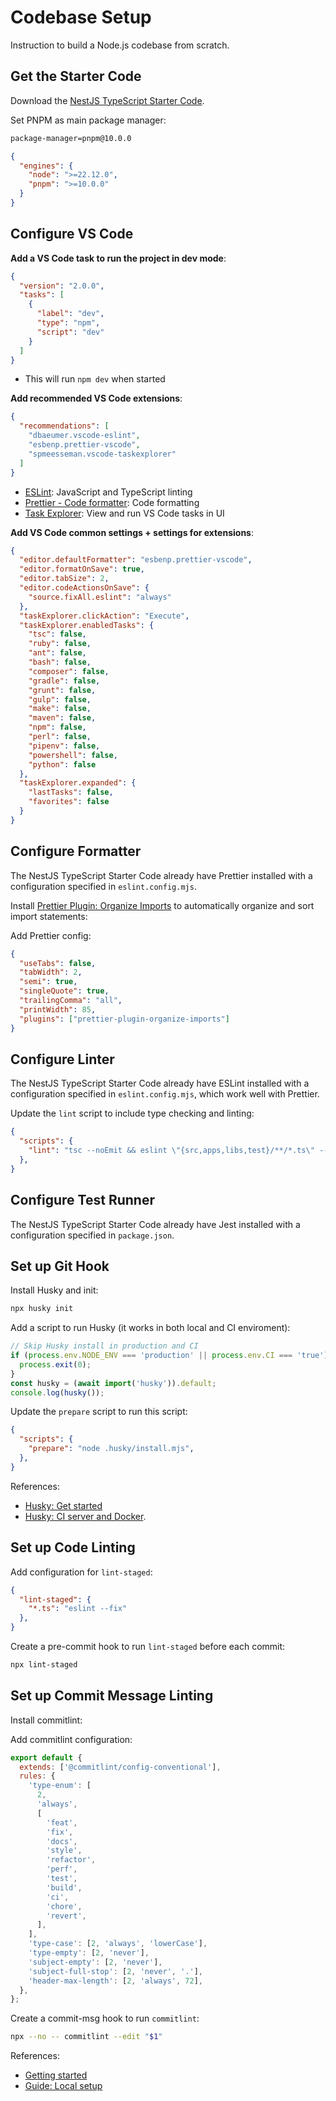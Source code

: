 
# Codebase Setup

Instruction to build a Node.js codebase from scratch.

## Get the Starter Code

Download the [NestJS TypeScript Starter Code](https://github.com/nestjs/typescript-starter.git).

Set PNPM as main package manager:

```sh title=".npmrc"
package-manager=pnpm@10.0.0 
```

```json title="package.json"
{
  "engines": {
    "node": ">=22.12.0",
    "pnpm": ">=10.0.0"
  }
}
```

## Configure VS Code

**Add a VS Code task to run the project in dev mode**:

```json title=".vscode/tasks.json"
{
  "version": "2.0.0",
  "tasks": [
    {
      "label": "dev",
      "type": "npm",
      "script": "dev"
    }
  ]
}
```
- This will run `npm dev` when started

**Add recommended VS Code extensions**:

```json title=".vscode/extensions.json"
{
  "recommendations": [
    "dbaeumer.vscode-eslint",
    "esbenp.prettier-vscode",
    "spmeesseman.vscode-taskexplorer"
  ]
}
```
- [ESLint](https://marketplace.visualstudio.com/items?itemName=dbaeumer.vscode-eslint): JavaScript and TypeScript linting
- [Prettier - Code formatter](https://marketplace.visualstudio.com/items?itemName=esbenp.prettier-vscode): Code formatting
- [Task Explorer](https://marketplace.cursorapi.com/items?itemName=spmeesseman.vscode-taskexplorer): View and run VS Code tasks in UI

**Add VS Code common settings + settings for extensions**:

```json title=".vscode/settings.json"
{
  "editor.defaultFormatter": "esbenp.prettier-vscode",
  "editor.formatOnSave": true,
  "editor.tabSize": 2,
  "editor.codeActionsOnSave": {
    "source.fixAll.eslint": "always"
  },
  "taskExplorer.clickAction": "Execute",
  "taskExplorer.enabledTasks": {
    "tsc": false,
    "ruby": false,
    "ant": false,
    "bash": false,
    "composer": false,
    "gradle": false,
    "grunt": false,
    "gulp": false,
    "make": false,
    "maven": false,
    "npm": false,
    "perl": false,
    "pipenv": false,
    "powershell": false,
    "python": false
  },
  "taskExplorer.expanded": {
    "lastTasks": false,
    "favorites": false
  }
}
```


## Configure Formatter

The NestJS TypeScript Starter Code already have Prettier installed with a configuration specified in `eslint.config.mjs`.

Install [Prettier Plugin: Organize Imports](https://www.npmjs.com/package/prettier-plugin-organize-imports) to automatically organize and sort import statements:

<PackageManagerTabs command="install --save-dev prettier-plugin-organize-imports" />

Add Prettier config:

```json title=".prettierrc"
{
  "useTabs": false,
  "tabWidth": 2,
  "semi": true,
  "singleQuote": true,
  "trailingComma": "all",
  "printWidth": 85,
  "plugins": ["prettier-plugin-organize-imports"]
}
```


## Configure Linter

The NestJS TypeScript Starter Code already have ESLint installed with a configuration specified in `eslint.config.mjs`, which work well with Prettier.

Update the `lint` script to include type checking and linting:

```json title="package.json"
{
  "scripts": {
    "lint": "tsc --noEmit && eslint \"{src,apps,libs,test}/**/*.ts\" --fix",
  },
}
```


## Configure Test Runner

The NestJS TypeScript Starter Code already have Jest installed with a configuration specified in `package.json`.

## Set up Git Hook

Install Husky and init:

<PackageManagerTabs command="install --save-dev husky" />

```sh
npx husky init
```

Add a script to run Husky (it works in both local and CI enviroment):

```js title=".husky/install.mjs"
// Skip Husky install in production and CI
if (process.env.NODE_ENV === 'production' || process.env.CI === 'true') {
  process.exit(0);
}
const husky = (await import('husky')).default;
console.log(husky());
```

Update the `prepare` script to run this script:

```json title="package.json"
{
  "scripts": {
    "prepare": "node .husky/install.mjs",
  },
}
```

References:
- [Husky: Get started](https://typicode.github.io/husky/get-started.html)
- [Husky: CI server and Docker](https://typicode.github.io/husky/how-to.html#ci-server-and-docker).


## Set up Code Linting

Add configuration for `lint-staged`:

```json title="package.json"
{
  "lint-staged": {
    "*.ts": "eslint --fix"
  },
}
```

Create a pre-commit hook to run `lint-staged` before each commit:

```sh title=".husky/pre-commit"
npx lint-staged
```


## Set up Commit Message Linting

Install commitlint:

<PackageManagerTabs command="install -D @commitlint/cli @commitlint/config-conventional" />


Add commitlint configuration:

```js title="commitlint.config.mjs"
export default {
  extends: ['@commitlint/config-conventional'],
  rules: {
    'type-enum': [
      2,
      'always',
      [
        'feat',
        'fix',
        'docs',
        'style',
        'refactor',
        'perf',
        'test',
        'build',
        'ci',
        'chore',
        'revert',
      ],
    ],
    'type-case': [2, 'always', 'lowerCase'],
    'type-empty': [2, 'never'],
    'subject-empty': [2, 'never'],
    'subject-full-stop': [2, 'never', '.'],
    'header-max-length': [2, 'always', 72],
  },
};
```

Create a commit-msg hook to run `commitlint`:

```sh title=".husky/commit-msg"
npx --no -- commitlint --edit "$1" 
```

References:
- [Getting started](https://commitlint.js.org/guides/getting-started.html)
- [Guide: Local setup](https://commitlint.js.org/guides/local-setup.html)